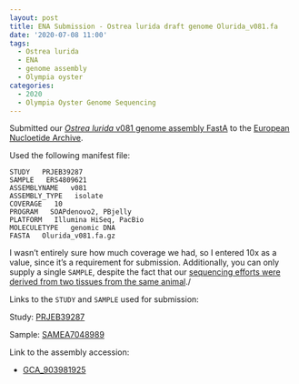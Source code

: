 ```yaml
---
layout: post
title: ENA Submission - Ostrea lurida draft genome Olurida_v081.fa
date: '2020-07-08 11:00'
tags:
  - Ostrea lurida
  - ENA
  - genome assembly
  - Olympia oyster
categories:
  - 2020
  - Olympia Oyster Genome Sequencing
---
```

Submitted our [_Ostrea lurida_ v081 genome assembly FastA](https://github.com/RobertsLab/resources/wiki/Genomic-Resources#genome-1) to the [European Nucloetide Archive](https://www.ebi.ac.uk/ena).

Used the following manifest file:

```
STUDY   PRJEB39287
SAMPLE   ERS4809621
ASSEMBLYNAME   v081
ASSEMBLY_TYPE   isolate
COVERAGE   10
PROGRAM   SOAPdenovo2, PBjelly
PLATFORM   Illumina HiSeq, PacBio
MOLECULETYPE   genomic DNA
FASTA   Olurida_v081.fa.gz
```

I wasn't entirely sure how much coverage we had, so I entered 10x as a value, since it's a requirement for submission. Additionally, you can only supply a single `SAMPLE`, despite the fact that our [sequencing efforts were derived from two tissues from the same animal](https://robertslab.github.io/sams-notebook/posts/2015/2015-09-15-genomic-dna-isolation-olympia-oyster-adductor-musle-mantle-3/)./

Links to the `STUDY` and `SAMPLE` used for submission:

Study: [PRJEB39287](https://www.ebi.ac.uk/ena/browser/view/PRJEB39287)

Sample: [SAMEA7048989](https://www.ebi.ac.uk/ena/browser/view/SAMEA7048989)

Link to the assembly accession:

- [GCA_903981925](https://www.ebi.ac.uk/ena/data/view/GCA_903981925)
